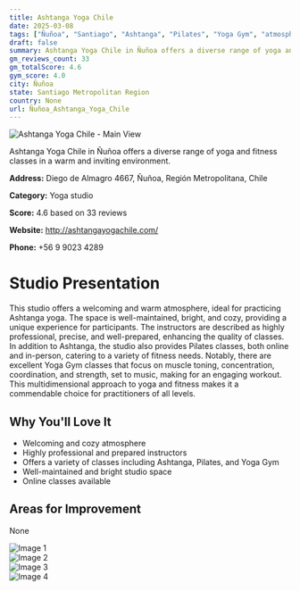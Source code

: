 ```yaml
---
title: Ashtanga Yoga Chile
date: 2025-03-08
tags: ["Ñuñoa", "Santiago", "Ashtanga", "Pilates", "Yoga Gym", "atmosphere", "coziness", "Ñuñoa"]  
draft: false
summary: Ashtanga Yoga Chile in Ñuñoa offers a diverse range of yoga and fitness classes in a warm and inviting environment.
gm_reviews_count: 33
gm_totalScore: 4.6
gym_score: 4.0
city: Ñuñoa
state: Santiago Metropolitan Region
country: None
url: Ñuñoa_Ashtanga_Yoga_Chile
---
```


<div className="aspect-[16/9] relative my-8">
  <img 
    src="https://lh5.googleusercontent.com/p/AF1QipPFc20p51UhWR0pWV5CBGKMRFIHbSQ6jVhogY1c=w1920-h1080-k-no"
    alt="Ashtanga Yoga Chile - Main View"
    className="object-cover absolute inset-0 w-full h-full rounded-lg"
  />
</div>

Ashtanga Yoga Chile in Ñuñoa offers a diverse range of yoga and fitness classes in a warm and inviting environment.

**Address:** Diego de Almagro 4667, Ñuñoa, Región Metropolitana, Chile

**Category:** Yoga studio

**Score:** 4.6 based on 33 reviews

**Website:** http://ashtangayogachile.com/

**Phone:** +56 9 9023 4289

# Studio Presentation

This studio offers a welcoming and warm atmosphere, ideal for practicing Ashtanga yoga. The space is well-maintained, bright, and cozy, providing a unique experience for participants. The instructors are described as highly professional, precise, and well-prepared, enhancing the quality of classes. In addition to Ashtanga, the studio also provides Pilates classes, both online and in-person, catering to a variety of fitness needs. Notably, there are excellent Yoga Gym classes that focus on muscle toning, concentration, coordination, and strength, set to music, making for an engaging workout. This multidimensional approach to yoga and fitness makes it a commendable choice for practitioners of all levels.

## Why You'll Love It

- Welcoming and cozy atmosphere
- Highly professional and prepared instructors
- Offers a variety of classes including Ashtanga, Pilates, and Yoga Gym
- Well-maintained and bright studio space
- Online classes available

## Areas for Improvement

None

<div className="grid grid-cols-1 xl:grid-cols-2 gap-4 my-8">
<div className="aspect-[4/3] relative"><img src="https://lh3.googleusercontent.com/p/AF1QipNS58_iK1fYWHtUJlENKkDeduwqdSX_e3giV6Ul=w1920-h1080-k-no" alt="Image 1" className="object-cover absolute inset-0 w-full h-full rounded-lg" /></div>
<div className="aspect-[4/3] relative"><img src="https://lh5.googleusercontent.com/p/AF1QipO5vz9N6R2xgzpa97yA9gPXLHGArEYBCJGP34Je=w1920-h1080-k-no" alt="Image 2" className="object-cover absolute inset-0 w-full h-full rounded-lg" /></div>
<div className="aspect-[4/3] relative"><img src="https://lh5.googleusercontent.com/p/AF1QipMmCGujKRldaQhcnTIl5gE3szez-Md3gYyP16kM=w1920-h1080-k-no" alt="Image 3" className="object-cover absolute inset-0 w-full h-full rounded-lg" /></div>
<div className="aspect-[4/3] relative"><img src="https://lh5.googleusercontent.com/p/AF1QipPlitrZeRwYqn1rgLx2Ug60vqHAUjl8ENJEUIR8=w1920-h1080-k-no" alt="Image 4" className="object-cover absolute inset-0 w-full h-full rounded-lg" /></div>
</div>